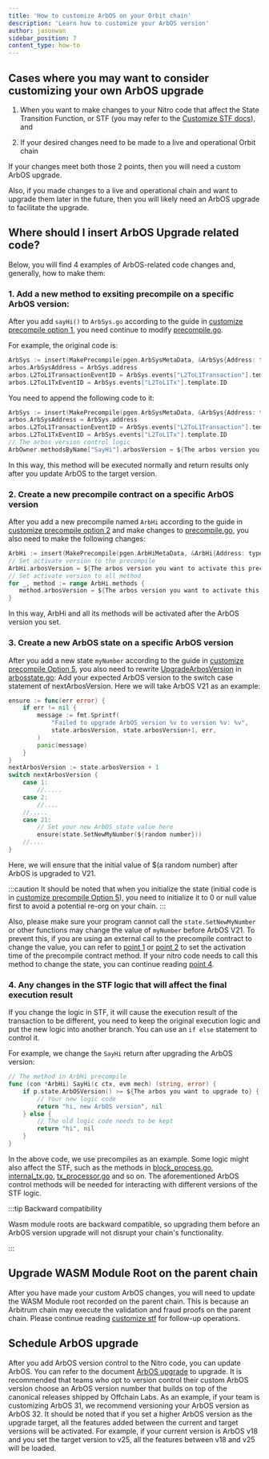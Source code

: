 ```yaml
---
title: 'How to customize ArbOS on your Orbit chain'
description: 'Learn how to customize your ArbOS version'
author: jasonwan
sidebar_position: 7
content_type: how-to
---
```



<CustomizeCautionBannerPartial />

## Cases where you may want to consider customizing your own ArbOS upgrade

1. When you want to make changes to your Nitro code that affect the State Transition Function, or STF (you may refer to the [Customize STF docs](./customize-stf.mdx#introduction)), and

2. If your desired changes need to be made to a live and operational Orbit chain

If your changes meet both those 2 points, then you will need a custom ArbOS upgrade.

Also, if you made changes to a live and operational chain and want to upgrade them later in the future, then you will likely need an ArbOS upgrade to facilitate the upgrade.

## Where should I insert ArbOS Upgrade related code?

Below, you will find 4 examples of ArbOS-related code changes and, generally, how to make them:

### 1. Add a new method to exsiting precompile on a specific ArbOS version:

After you add `sayHi()` to `ArbSys.go` according to the guide in [customize precompile option 1](./customize-precompile.mdx#option-1-add-new-methods-to-an-existing-precompile),
you need continue to modify [precompile.go][precompile_main_file_link].

For example, the original code is:

```go
ArbSys := insert(MakePrecompile(pgen.ArbSysMetaData, &ArbSys{Address: types.ArbSysAddress}))
arbos.ArbSysAddress = ArbSys.address
arbos.L2ToL1TransactionEventID = ArbSys.events["L2ToL1Transaction"].template.ID
arbos.L2ToL1TxEventID = ArbSys.events["L2ToL1Tx"].template.ID
```

You need to append the following code to it:

```go
ArbSys := insert(MakePrecompile(pgen.ArbSysMetaData, &ArbSys{Address: types.ArbSysAddress}))
arbos.ArbSysAddress = ArbSys.address
arbos.L2ToL1TransactionEventID = ArbSys.events["L2ToL1Transaction"].template.ID
arbos.L2ToL1TxEventID = ArbSys.events["L2ToL1Tx"].template.ID
// The arbos version control logic
ArbOwner.methodsByName["SayHi"].arbosVersion = ${The arbos version you want to activate this method}
```

In this way, this method will be executed normally and return results only after you update ArbOS to the target version.

### 2. Create a new precompile contract on a specific ArbOS version

After you add a new precompile named `ArbHi` according to the guide in [customize precompile option 2](./customize-precompile.mdx#option-2-create-a-new-precompile) and make changes to [precompile.go][precompile_main_file_link],
you also need to make the following changes:

```go
ArbHi := insert(MakePrecompile(pgen.ArbHiMetaData, &ArbHi{Address: types.ArbHiAddress})) // types.ArbHiAddress here is an example address
// Set activate version to the precompile
ArbHi.arbosVersion = ${The arbos version you want to activate this precompile}
// Set activate version to all method
for _, method := range ArbHi.methods {
   method.arbosVersion = ${The arbos version you want to activate this precompile}
}
```

In this way, ArbHi and all its methods will be activated after the ArbOS version you set.

### 3. Create a new ArbOS state on a specific ArbOS version

After you add a new state `myNumber` according to the guide in [customize precompile Option 5](./customize-precompile.mdx#option-5-call-and-modify-state), you also need to rewrite [UpgradeArbosVersion][arbosstate_updatearbosversion_method_link] in [arbosstate.go][arbosstate_file_link]:
Add your expected ArbOS version to the switch case statement of nextArbosVersion. Here we will take ArbOS V21 as an example:

```go
ensure := func(err error) {
    if err != nil {
        message := fmt.Sprintf(
            "Failed to upgrade ArbOS version %v to version %v: %v",
            state.arbosVersion, state.arbosVersion+1, err,
        )
        panic(message)
    }
}
nextArbosVersion := state.arbosVersion + 1
switch nextArbosVersion {
    case 1:
        //.....
    case 2:
        //....
    //.....
    case 21:
        // Set your new ArbOS state value here
        ensure(state.SetNewMyNumber(${random number}))
    //....
}
```

Here, we will ensure that the initial value of $(a random number) after ArbOS is upgraded to V21.

:::caution
It should be noted that when you initialize the state (initial code is in [customize precompile Option 5](./customize-precompile.mdx#option-5-call-and-modify-state)), you need to initialize it to 0 or null value first to avoid a potential re-org on your chain.
:::

Also, please make sure your program cannot call the `state.SetNewMyNumber` or other functions may change the value of `myNumber` before ArbOS V21.
To prevent this, if you are using an external call to the precompile contract to change the value, you can refer to [point 1](./customize-arbos.mdx#1-add-a-new-method-to-exsiting-precompile-on-a-specific-arbos-version) or
[point 2](./customize-arbos.mdx#2-create-a-new-precompile-contract-on-a-specific-arbos-version) to set the activation time of the precompile contract method.
If your nitro code needs to call this method to change the state, you can continue reading [point 4](./customize-arbos.mdx#4-any-changes-in-the-stf-logic-that-will-affect-the-final-execution-result).

### 4. Any changes in the STF logic that will affect the final execution result

If you change the logic in STF, it will cause the execution result of the transaction to be different,
you need to keep the original execution logic and put the new logic into another branch.
You can use an `if else` statement to control it.

For example, we change the `SayHi` return after upgrading the ArbOS version:

```go
// The method in ArbHi precompile
func (con *ArbHi) SayHi(c ctx, evm mech) (string, error) {
    if p.state.ArbOSVersion() >= ${The arbos you want to upgrade to} {
        // Your new logic code
        return "hi, new ArbOS version", nil
    } else {
        // The old logic code needs to be kept
        return "hi", nil
    }
}
```

In the above code, we use precompiles as an example. Some logic might also affect the STF, such as the methods in [block_process.go][block_processor_file_link], [internal_tx.go][internal_tx_file_link], [tx_processor.go][tx_processor_file_link] and so on.
The aforementioned ArbOS control methods will be needed for interacting with different versions of the STF logic.

:::tip Backward compatibility

Wasm module roots are backward compatible, so upgrading them before an ArbOS version upgrade will not disrupt your chain's functionality.

:::

## Upgrade WASM Module Root on the parent chain

After you have made your custom ArbOS changes, you will need to update the WASM Module root recorded on the parent chain. This is because an Arbitrum chain may execute the validation and fraud proofs on the parent chain.
Please continue reading [customize stf](./customize-stf.mdx#step-3-run-the-node-without-fraud-proofs) for follow-up operations.

## Schedule ArbOS upgrade

After you add ArbOS version control to the Nitro code, you can update ArbOS. You can refer to the document [ArbOS upgrade](/launch-orbit-chain/02-configure-your-chain/common-configurations/arbos-upgrade.md) to upgrade. It is recommended that teams who opt to version control their custom ArbOS version choose an ArbOS version number that builds on top of the canonical releases shipped by Offchain Labs. As an example, if your team is customizing ArbOS 31, we recommend versioning your ArbOS version as ArbOS 32.
It should be noted that if you set a higher ArbOS version as the upgrade target, all the features added between the current and target versions will be activated.
For example, if your current version is ArbOS v18 and you set the target version to v25, all the features between v18 and v25 will be loaded.

[precompile_main_file_link]: https://github.com/OffchainLabs/@@nitroRepositorySlug=nitro@@/blob/@@nitroVersionTag=v3.4.0@@/@@nitroPathToPrecompiles=precompiles@@/precompile.go
[arbosstate_file_link]: https://github.com/OffchainLabs/@@nitroRepositorySlug=nitro@@/blob/v3.1.0/@@nitroPathToArbosState=arbos/arbosState@@/arbosstate.go
[arbosstate_updatearbosversion_method_link]: https://github.com/OffchainLabs/@@nitroRepositorySlug=nitro@@/blob/v3.1.0/arbos/@@nitroPathToArbosState=arbos/arbosState@@/arbosstate.go#L253
[block_processor_file_link]: https://github.com/OffchainLabs/@@nitroRepositorySlug=nitro@@/blob/@@nitroVersionTag=v3.4.0@@/@@nitroPathToArbos=arbos@@/block_processor.go
[internal_tx_file_link]: https://github.com/OffchainLabs/@@nitroRepositorySlug=nitro@@/blob/@@nitroVersionTag=v3.4.0@@/@@nitroPathToArbos=arbos@@/internal_tx.go
[tx_processor_file_link]: https://github.com/OffchainLabs/@@nitroRepositorySlug=nitro@@/blob/@@nitroVersionTag=v3.4.0@@/@@nitroPathToArbos=arbos@@/tx_processor.go
